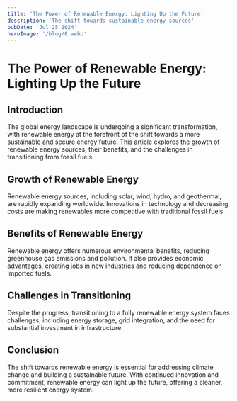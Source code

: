 ```yaml
---
title: 'The Power of Renewable Energy: Lighting Up the Future'
description: 'The shift towards sustainable energy sources'
pubDate: 'Jul 25 2024'
heroImage: '/blog/8.webp'
---
```


# The Power of Renewable Energy: Lighting Up the Future

## Introduction

The global energy landscape is undergoing a significant transformation, with renewable energy at the forefront of the shift towards a more sustainable and secure energy future. This article explores the growth of renewable energy sources, their benefits, and the challenges in transitioning from fossil fuels.

## Growth of Renewable Energy

Renewable energy sources, including solar, wind, hydro, and geothermal, are rapidly expanding worldwide. Innovations in technology and decreasing costs are making renewables more competitive with traditional fossil fuels.

## Benefits of Renewable Energy

Renewable energy offers numerous environmental benefits, reducing greenhouse gas emissions and pollution. It also provides economic advantages, creating jobs in new industries and reducing dependence on imported fuels.

## Challenges in Transitioning

Despite the progress, transitioning to a fully renewable energy system faces challenges, including energy storage, grid integration, and the need for substantial investment in infrastructure.

## Conclusion

The shift towards renewable energy is essential for addressing climate change and building a sustainable future. With continued innovation and commitment, renewable energy can light up the future, offering a cleaner, more resilient energy system.